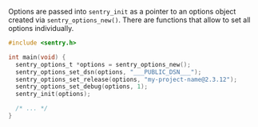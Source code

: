 Options are passed into `sentry_init` as a pointer to an options object created
via `sentry_options_new()`. There are functions that allow to set all options
individually.

```c
#include <sentry.h>

int main(void) {
  sentry_options_t *options = sentry_options_new();
  sentry_options_set_dsn(options, "___PUBLIC_DSN___");
  sentry_options_set_release(options, "my-project-name@2.3.12");
  sentry_options_set_debug(options, 1);
  sentry_init(options);

  /* ... */
}
```
